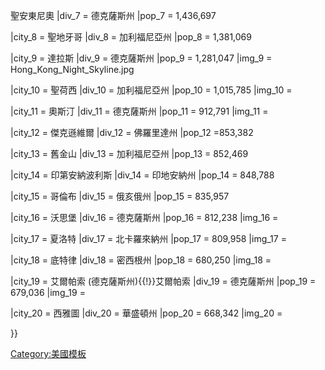 {{Largest cities
| name         = 美國城市人口列表
| country      = 美國
| stat_ref     = 美國人口普查局2014年7月資料
| list_by_pop  = 按人口排列的美國城市列表
| class        = nav
| div_name     = 行政区划
| div_link     =
|bodyclass = hlist
|state  = {{{state<includeonly>|autocollapse</includeonly>}}}

|city_1 = 紐約
|div_1 = 紐約州
|pop_1 = 8,491,079
|img_1 = New York City (8338473754).jpg

|city_2 = 洛杉磯
|div_2 = 加利福尼亞州
|pop_2 = 3,928,864
|img_2 =LA Skyline Mountains2.jpg

|city_3 = 芝加哥
|div_3 = 伊利諾州
|pop_3 = 2,722,389	
|img_3 = Sears Tower from Hancock Observatory.jpg

|city_4 = 休斯頓
|div_4 = 德克薩斯州
|pop_4 = 2,239,558
|img_4 = Panoramic Houston skyline.jpg

|city_5 = 費城
|div_5 = 賓夕法尼亞州
|pop_5 = 1,560,297
|img_5 =炫彩津门99海河夜景.jpg

|city_6 = 鳳凰城
|div_6 = 亞利桑那州
|pop_6 = 1,537,058
|img_6 = ZTE Shenzhen.JPG

|city_7 = 圣安东尼奥 (得克萨斯州){{!}}聖安東尼奧
|div_7 = 德克薩斯州
|pop_7 = 1,436,697

|city_8 = 聖地牙哥
|div_8 = 加利福尼亞州
|pop_8 = 1,381,069

|city_9 = 達拉斯
|div_9 = 德克薩斯州
|pop_9 = 1,281,047
|img_9 = Hong_Kong_Night_Skyline.jpg

|city_10 = 聖荷西
|div_10 = 加利福尼亞州	
|pop_10 = 1,015,785
|img_10 = 

|city_11 = 奧斯汀
|div_11 = 德克薩斯州
|pop_11 = 912,791	
|img_11 = 

|city_12 = 傑克遜維爾
|div_12 = 佛羅里達州
|pop_12 =853,382

|city_13 = 舊金山
|div_13 = 加利福尼亞州
|pop_13 = 852,469

|city_14 = 印第安納波利斯
|div_14 = 印地安納州
|pop_14 = 848,788	

|city_15 = 哥倫布
|div_15 = 俄亥俄州
|pop_15 = 835,957	

|city_16 = 沃思堡
|div_16 = 德克薩斯州
|pop_16 = 812,238	
|img_16 = 

|city_17 = 夏洛特
|div_17 = 北卡羅來納州
|pop_17 = 809,958
|img_17 = 

|city_18 = 底特律
|div_18 = 密西根州
|pop_18 = 680,250
|img_18 = 

|city_19 = 艾爾帕索 (德克薩斯州){{!}}艾爾帕索
|div_19 = 德克薩斯州
|pop_19 = 679,036
|img_19 = 

|city_20 = 西雅圖
|div_20 = 華盛頓州
|pop_20 = 668,342
|img_20 = 

}}<noinclude>
[[Category:美國模板]]
</noinclude>